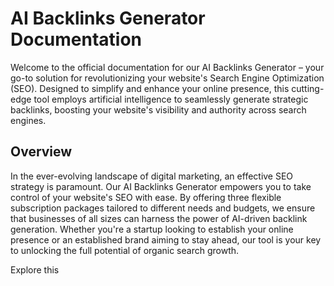 # AI Backlinks Generator Documentation

Welcome to the official documentation for our AI Backlinks Generator – your go-to solution for revolutionizing your website's Search Engine Optimization (SEO). Designed to simplify and enhance your online presence, this cutting-edge tool employs artificial intelligence to seamlessly generate strategic backlinks, boosting your website's visibility and authority across search engines.

## Overview

In the ever-evolving landscape of digital marketing, an effective SEO strategy is paramount. Our AI Backlinks Generator empowers you to take control of your website's SEO with ease. By offering three flexible subscription packages tailored to different needs and budgets, we ensure that businesses of all sizes can harness the power of AI-driven backlink generation. Whether you're a startup looking to establish your online presence or an established brand aiming to stay ahead, our tool is your key to unlocking the full potential of organic search growth.

Explore this 
